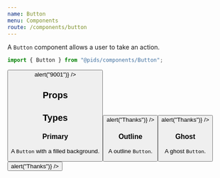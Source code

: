 ```yaml
---
name: Button
menu: Components
route: /components/button
---
```



A `Button` component allows a user to take an action.

```ts
import { Button } from "@pids/components/Button";
```

<Playground>
  <Button label="What's my power level" onClick={() => alert("9001")} />
</Playground>

## Props

<Props of={Button} />

## Types

### Primary

A `Button` with a filled background.

<Playground>
  <Button type="filled" label="Click me" onClick={() => alert("Thanks")} />
</Playground>

### Outline

A outline `Button`.

<Playground>
  <Button type="outline" label="Click me" onClick={() => alert("Thanks")} />
</Playground>

### Ghost

A ghost `Button`.

<Playground>
  <Button type="ghost" label="Click me" onClick={() => alert("Thanks")} />
</Playground>
